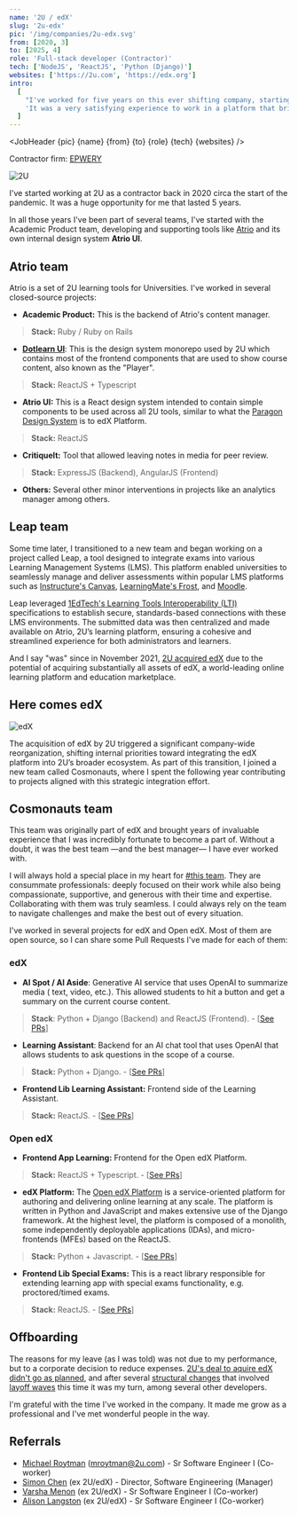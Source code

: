 ```yaml
---
name: '2U / edX'
slug: '2u-edx'
pic: '/img/companies/2u-edx.svg'
from: [2020, 3]
to: [2025, 4]
role: 'Full-stack developer (Contractor)'
tech: ['NodeJS', 'ReactJS', 'Python (Django)']
websites: ['https://2u.com', 'https://edx.org']
intro:
  [
    "I've worked for five years on this ever shifting company, starting with 2U's own platform and later shifted to edX Platform when the company acquired edX.",
    'It was a very satisfying experience to work in a platform that brings open free knowledge to everyone, and it was an enriching experience as a developer as well.',
  ]
---
```


<script context="module">
  '$lib/components'; export {JobHeader};
</script>

<JobHeader {pic} {name} {from} {to} {role} {tech} {websites} />

Contractor firm: [EPWERY](https://epwery.com/)

<MacFrame shadowBottom>
  <img src="/img/jobs/2u-screenshot.webp" alt="2U" />
</MacFrame>

I've started working at 2U as a contractor back in 2020 circa the start of the pandemic. It was a huge opportunity for me that lasted 5 years.

In all those years I've been part of several teams, I've started with the Academic Product team, developing and supporting tools like [Atrio](https://sites.google.com/2u.com/2ufacultyengagementdevelopment/atrio-resources) and its own internal design system **Atrio UI**.

## Atrio team

Atrio is a set of 2U learning tools for Universities. I've worked in several closed-source projects:

- **Academic Product:** This is the backend of Atrio's content manager.

> **Stack:** Ruby / Ruby on Rails

- [**Dotlearn UI**](https://2uinc.github.io/dotlearn-ui): This is the design system monorepo used by 2U which contains most of the frontend components that are used to show course content, also known as the "Player".

> **Stack:** ReactJS + Typescript

- **Atrio UI:** This is a React design system intended to contain simple components to be used across all 2U tools, similar to what the [Paragon Design System](https://paragon-openedx.netlify.app/) is to edX Platform.

> **Stack:** ReactJS

- **CritiqueIt:** Tool that allowed leaving notes in media for peer review.

> **Stack:** ExpressJS (Backend), AngularJS (Frontend)

- **Others:** Several other minor interventions in projects like an analytics manager among others.

## Leap team

Some time later, I transitioned to a new team and began working on a project called Leap, a tool designed to integrate exams into various Learning Management Systems (LMS). This platform enabled universities to seamlessly manage and deliver assessments within popular LMS platforms such as [Instructure's Canvas](https://www.instructure.com), [LearningMate's Frost](https://learningmate.com/frost-cms), and [Moodle](https://moodle.org).

Leap leveraged [1EdTech's Learning Tools Interoperability (LTI)](https://www.imsglobal.org/spec/lti/v1p3) specifications to establish secure, standards-based connections with these LMS environments. The submitted data was then centralized and made available on Atrio, 2U’s learning platform, ensuring a cohesive and streamlined experience for both administrators and learners.

And I say "was" since in November 2021, [2U acquired edX](https://2u.com/newsroom/2u-inc-and-edx-complete-industry-redefining-combination) due to the potential of acquiring substantially all assets of edX, a world-leading online learning platform and education marketplace.

## Here comes edX

<MacFrame shadowBottom>
  <img src="/img/jobs/edx-screenshot.webp" alt="edX" />
</MacFrame>

The acquisition of edX by 2U triggered a significant company-wide reorganization, shifting internal priorities toward integrating the edX platform into 2U’s broader ecosystem. As part of this transition, I joined a new team called Cosmonauts, where I spent the following year contributing to projects aligned with this strategic integration effort.

## Cosmonauts team

This team was originally part of edX and brought years of invaluable experience that I was incredibly fortunate to become a part of. Without a doubt, it was the best team —and the best manager— I have ever worked with.

I will always hold a special place in my heart for [#this team](#referrals). They are consummate professionals: deeply focused on their work while also being compassionate, supportive, and generous with their time and expertise. Collaborating with them was truly seamless. I could always rely on the team to navigate challenges and make the best out of every situation.

I've worked in several projects for edX and Open edX. Most of them are open source, so I can share some Pull Requests I've made for each of them:

### edX

- **AI Spot / AI Aside**: Generative AI service that uses OpenAI to summarize media ( text, video, etc.). This allowed students to hit a button and get a summary on the current course content.

> **Stack**: Python + Django (Backend) and ReactJS (Frontend). - [[See PRs](https://github.com/edx/ai-aside/pulls?q=is%3Apr+author%3Arijuma)]

- **Learning Assistant**: Backend for an AI chat tool that uses OpenAI that allows students to ask questions in the scope of a course.

> **Stack:** Python + Django. - [[See PRs](https://github.com/edx/learning-assistant/pulls?q=is%3Apr+author%3Arijuma)]

- **Frontend Lib Learning Assistant:** Frontend side of the Learning Assistant.

> **Stack:** ReactJS. - [[See PRs](https://github.com/edx/frontend-lib-learning-assistant/pulls?q=is%3Apr+author%3Arijuma)]

### Open edX

- **Frontend App Learning:** Frontend for the Open edX Platform.

> **Stack:** ReactJS + Typescript. - [[See PRs](https://github.com/openedx/frontend-app-learning/pulls?q=is%3Apr+author%3Arijuma)]

- **edX Platform:** The [Open edX Platform](https://openedx.org/) is a service-oriented platform for authoring and delivering online learning at any scale. The platform is written in Python and JavaScript and makes extensive use of the Django framework. At the highest level, the platform is composed of a monolith, some independently deployable applications (IDAs), and micro-frontends (MFEs) based on the ReactJS.

> **Stack:** Python + Javascript. - [[See PRs](https://github.com/openedx/edx-platform/pulls?q=is%3Apr+author%3Arijuma)]

- **Frontend Lib Special Exams:** This is a react library responsible for extending learning app with special exams functionality, e.g. proctored/timed exams.

> **Stack:** ReactJS. - [[See PRs](https://github.com/openedx/frontend-lib-special-exams/pulls?q=is%3Apr+author%3Arijuma)]

## Offboarding

The reasons for my leave (as I was told) was not due to my performance, but to a corporate decision to reduce expenses. [2U's deal to aquire edX didn't go as planned](https://www.insidehighered.com/news/tech-innovation/2024/03/01/three-years-later-has-800m-edx-deal-lost-its-luster), and after several [structural changes](https://2u.com/newsroom/organizational-changes-2u) that involved [layoff waves](https://www.classcentral.com/report/2u-axes-trilogy-bootcamps-layoffs) this time it was my turn, among several other developers.

I'm grateful with the time I've worked in the company. It made me grow as a professional and I've met wonderful people in the way.

## Referrals

- [Michael Roytman](https://www.linkedin.com/in/michaelroytman) ([mroytman@2u.com](mailto:mroytman@2u.com)) - Sr Software Engineer I (Co-worker)
- [Simon Chen](https://www.linkedin.com/in/simon-chen-93060111) (ex 2U/edX) - Director, Software Engineering (Manager)
- [Varsha Menon](https://www.linkedin.com/in/varshamenon1) (ex 2U/edX) - Sr Software Engineer I (Co-worker)
- [Alison Langston](https://www.linkedin.com/in/a-langston/) (ex 2U/edX) - Sr Software Engineer I (Co-worker)
